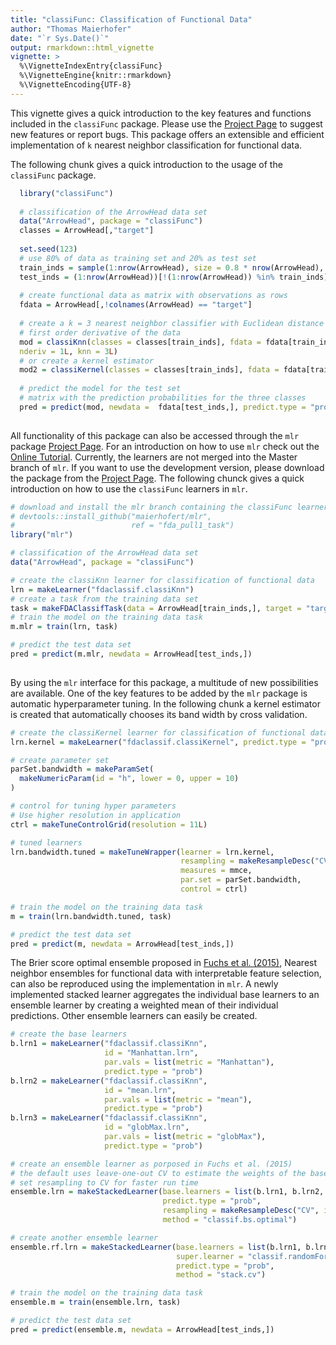 ```yaml
---
title: "classiFunc: Classification of Functional Data"
author: "Thomas Maierhofer"
date: "`r Sys.Date()`"
output: rmarkdown::html_vignette
vignette: >
  %\VignetteIndexEntry{classiFunc}
  %\VignetteEngine{knitr::rmarkdown}
  %\VignetteEncoding{UTF-8}
---
```

  
  This vignette gives a quick introduction to the key features and functions included in the `classiFunc` package. Please use the [Project Page](https://github.com/maierhofert/classiFunc/) to suggest new features or report bugs. This package offers an extensible and efficient implementation of `k` nearest neighbor classification for functional data.
  
  The following chunk gives a quick introduction to the usage of the `classiFunc` 
  package.
  
```r

  library("classiFunc")
  
  # classification of the ArrowHead data set
  data("ArrowHead", package = "classiFunc")
  classes = ArrowHead[,"target"]
  
  set.seed(123)
  # use 80% of data as training set and 20% as test set
  train_inds = sample(1:nrow(ArrowHead), size = 0.8 * nrow(ArrowHead), replace = FALSE)
  test_inds = (1:nrow(ArrowHead))[!(1:nrow(ArrowHead)) %in% train_inds]
  
  # create functional data as matrix with observations as rows
  fdata = ArrowHead[,!colnames(ArrowHead) == "target"]
  
  # create a k = 3 nearest neighbor classifier with Euclidean distance (default) of the
  # first order derivative of the data
  mod = classiKnn(classes = classes[train_inds], fdata = fdata[train_inds,],
  nderiv = 1L, knn = 3L)
  # or create a kernel estimator
  mod2 = classiKernel(classes = classes[train_inds], fdata = fdata[train_inds,])
  
  # predict the model for the test set
  # matrix with the prediction probabilities for the three classes
  pred = predict(mod, newdata =  fdata[test_inds,], predict.type = "prob")
  
```
  
  All functionality of this package can also be accessed through the `mlr` package [Project Page](https://github.com/mlr-org/mlr/). For an introduction on how to use `mlr` check out the [Online Tutorial](https://mlr-org.github.io/mlr-tutorial/).
  Currently, the learners are not merged into the Master branch of `mlr`. If you want
  to use the development version, please download the package from the 
  [Project Page](https://github.com/maierhofert//). The following chunck gives a quick introduction on how to use the `classiFunc` learners in `mlr`.
  
```r

# download and install the mlr branch containing the classiFunc learners
# devtools::install_github("maierhofert/mlr", 
#                          ref = "fda_pull1_task")
library("mlr")

# classification of the ArrowHead data set
data("ArrowHead", package = "classiFunc")

# create the classiKnn learner for classification of functional data
lrn = makeLearner("fdaclassif.classiKnn")
# create a task from the training data set
task = makeFDAClassifTask(data = ArrowHead[train_inds,], target = "target")
# train the model on the training data task
m.mlr = train(lrn, task)

# predict the test data set
pred = predict(m.mlr, newdata = ArrowHead[test_inds,])
  
```
  
  By using the `mlr` interface for this package, a multitude of new possibilities
  are  available. One of the key features to be added by the `mlr` package is
  automatic hyperparameter tuning. In the following chunk a kernel estimator is
  created that automatically chooses its band width by cross validation.
  
```r

# create the classiKernel learner for classification of functional data
lrn.kernel = makeLearner("fdaclassif.classiKernel", predict.type = "prob")

# create parameter set
parSet.bandwidth = makeParamSet(
  makeNumericParam(id = "h", lower = 0, upper = 10)
)

# control for tuning hyper parameters
# Use higher resolution in application
ctrl = makeTuneControlGrid(resolution = 11L)

# tuned learners
lrn.bandwidth.tuned = makeTuneWrapper(learner = lrn.kernel, 
                                      resampling = makeResampleDesc("CV", iters = 5),
                                      measures = mmce,
                                      par.set = parSet.bandwidth,
                                      control = ctrl)

# train the model on the training data task
m = train(lrn.bandwidth.tuned, task)

# predict the test data set
pred = predict(m, newdata = ArrowHead[test_inds,])

```

The Brier score optimal ensemble proposed in 
[Fuchs et al. (2015)](http://www.sciencedirect.com/science/article/pii/S0169743915001100),
Nearest neighbor ensembles for functional data with 
interpretable feature selection,
can also be reproduced using the implementation in `mlr`.
A newly implemented stacked learner aggregates the individual base learners 
to an ensemble learner by creating a weighted mean of their individual predictions.
Other ensemble learners can easily be created.

```r

# create the base learners
b.lrn1 = makeLearner("fdaclassif.classiKnn", 
                     id = "Manhattan.lrn",
                     par.vals = list(metric = "Manhattan"), 
                     predict.type = "prob")
b.lrn2 = makeLearner("fdaclassif.classiKnn", 
                     id = "mean.lrn",
                     par.vals = list(metric = "mean"), 
                     predict.type = "prob")
b.lrn3 = makeLearner("fdaclassif.classiKnn",
                     id = "globMax.lrn",
                     par.vals = list(metric = "globMax"), 
                     predict.type = "prob")

# create an ensemble learner as porposed in Fuchs et al. (2015)
# the default uses leave-one-out CV to estimate the weights of the base learners as proposed in the original paper
# set resampling to CV for faster run time
ensemble.lrn = makeStackedLearner(base.learners = list(b.lrn1, b.lrn2, b.lrn3), 
                                  predict.type = "prob", 
                                  resampling = makeResampleDesc("CV", iters = 5L),
                                  method = "classif.bs.optimal")

# create another ensemble learner
ensemble.rf.lrn = makeStackedLearner(base.learners = list(b.lrn1, b.lrn2, b.lrn3), 
                                     super.learner = "classif.randomForest",
                                     predict.type = "prob", 
                                     method = "stack.cv")

# train the model on the training data task
ensemble.m = train(ensemble.lrn, task)

# predict the test data set
pred = predict(ensemble.m, newdata = ArrowHead[test_inds,])

```
